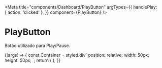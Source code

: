 
<Meta
  title="components/Dashboard/PlayButton"
  argTypes={{
    handlePlay: { action: 'clicked' },
  }}
  component={PlayButton}
/>

# PlayButton

Botão utilizado para Play/Pause.

<Canvas>
  <Story
    name="PlayButton Component"
    args={{
      ...PlayButton.defaultProps,
      show: true,
    }}
  >
    {(args) => {
      const Container = styled.div`
        position: relative;
        width: 50px;
        height: 50px;
      `;
      return (
        <Container>
          <PlayButton {...args} />
        </Container>
      );
    }}
  </Story>
</Canvas>

<ArgsTable of={PlayButton} />
